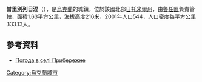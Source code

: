 {{coord|49|41|51|N|29|10|4|E|scale:30000|display=title}}

'''普里別列日涅'''（{{lang-uk|Прибережне}}），是[[烏克蘭|烏克蘭]]的城鎮，位於該國北部[[日托米爾州|日托米爾州]]，由[[魯任區|魯任區]]負責管轄，面積1.63平方公里，海拔高度216米，2001年人口544，人口密度每平方公里333.13人。

==參考資料== 
* [http://weather.in.ua/ua/zhitomirskaja/21484 Погода в селі Прибережне] {{Wayback|url=http://weather.in.ua/ua/zhitomirskaja/21484 |date=20111219123727 }}

{{Ukraine-geo-stub}}
[[Category:烏克蘭城市|Category:烏克蘭城市]]